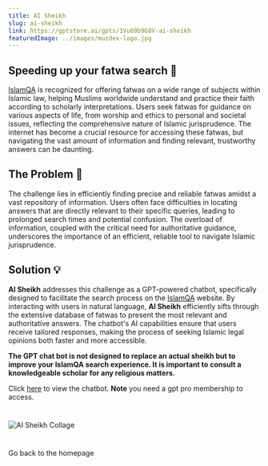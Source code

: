 ```yaml
---
title: AI Sheikh
slug: ai-sheikh
link: https://gptstore.ai/gpts/1Vu69b9G8V-ai-sheikh
featuredImage: ../images/muzdex-logo.jpg
---
```



## Speeding up your fatwa search 📖
[IslamQA](https://islamqa.info/en) is recognized for offering fatwas on a wide range of subjects within Islamic law, helping Muslims worldwide understand and practice their faith according to scholarly interpretations. Users seek fatwas for guidance on various aspects of life, from worship and ethics to personal and societal issues, reflecting the comprehensive nature of Islamic jurisprudence. The internet has become a crucial resource for accessing these fatwas, but navigating the vast amount of information and finding relevant, trustworthy answers can be daunting.

## The Problem 🤔
The challenge lies in efficiently finding precise and reliable fatwas amidst a vast repository of information. Users often face difficulties in locating answers that are directly relevant to their specific queries, leading to prolonged search times and potential confusion. The overload of information, coupled with the critical need for authoritative guidance, underscores the importance of an efficient, reliable tool to navigate Islamic jurisprudence.

## Solution 💡
**AI Sheikh** addresses this challenge as a GPT-powered chatbot, specifically designed to facilitate the search process on the [IslamQA](https://islamqa.info/en) website. By interacting with users in natural language, **AI Sheikh** efficiently sifts through the extensive database of fatwas to present the most relevant and authoritative answers. The chatbot's AI capabilities ensure that users receive tailored responses, making the process of seeking Islamic legal opinions both faster and more accessible.

**The GPT chat bot is not designed to replace an actual sheikh but to improve your IslamQA search experience. It is important to consult a knowledgeable scholar for any religious matters.**

Click [here](https://gptstore.ai/gpts/1Vu69b9G8V-ai-sheikh) to view the chatbot. **Note** you need a gpt pro membership to access.

#
![AI Sheikh Collage](../images/ai-sheikh-collage.png)
#
 
<Link to="/">Go back to the homepage</Link>

